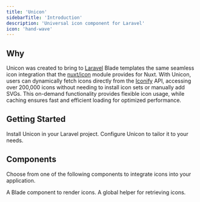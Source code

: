 ```yaml
---
title: 'Unicon'
sidebarTitle: 'Introduction'
description: 'Universal icon component for Laravel'
icon: 'hand-wave'
---
```


## Why

Unicon was created to bring to [Laravel] Blade templates the same seamless
icon integration that the [nuxt/icon] module provides for Nuxt. With Unicon,
users can dynamically fetch icons directly from the [Iconify] API, accessing
over 200,000 icons without needing to install icon sets or manually add
SVGs. This on-demand functionality provides flexible icon usage, while
caching ensures fast and efficient loading for optimized performance.

[Laravel]: https://laravel.com
[nuxt/icon]: https://github.com/nuxt/icon
[Iconify]: https://iconify.design/

## Getting Started

<CardGroup>
  <Card
    title="Installation"
    icon='download'
    href="/getting-started/installation"
  >
    Install Unicon in your Laravel project.
  </Card>
  <Card
    title="Configuration"
    icon='gear'
    href="/getting-started/configuration"
  >
    Configure Unicon to tailor it to your needs.
  </Card>
</CardGroup>

## Components

Choose from one of the following components to integrate icons into your
application.

<CardGroup>
  <Card 
    title="Blade component ⭐" 
    icon='code' 
    href="/components/blade-component"
  >
    A Blade component to render icons.
  </Card>
  <Card 
    title="Helper function" 
    icon='function' 
    href="/components/blade-component"
  >
    A global helper for retrieving icons.
  </Card>
</CardGroup>